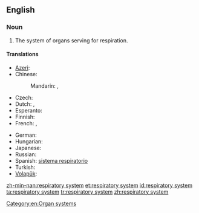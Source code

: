 ==English==
{{wikipedia}}

===Noun===
{{en-noun}}

# {{anatomy}} The system of organs serving for respiration.

====Translations====
{{trans-top|system of organs}}
* [[Azeri]]: {{t|az|tənəffüs sistemi}}
* Chinese:
*: Mandarin: {{t|zh|呼吸系統|sc=Hani}}, {{t|zh|呼吸系统|tr=hūxī xìtǒng|sc=Hani}}
* Czech: {{t-|cs|dýchací soustava|f}}
* Dutch: {{t|nl|ademhalingssysteem|n}}, {{t-|nl|luchtwegstelsel|n}}
* Esperanto: {{t|eo|spira sistemo|xs=Esperanto}}
* Finnish: {{t-|fi|hengityselimistö}}
* French: {{t|fr|système respiratoire|m}}, {{t|fr|appareil respiratoire|m}}
{{trans-mid}}
* German: {{t|de|Atmungssystem|n}}
* Hungarian: {{t|hu|légzőrendszer}}
* Japanese: {{t|ja|呼吸器系|tr=こきゅうきけい, kokyū kikei|sc=Jpan}}
* Russian: {{t|ru|дыхательная система|f|tr=dyxátel'naja sistéma|sc=Cyrl}}
* Spanish: [[sistema respiratorio]] {{m}}
* Turkish: {{t-|tr|solunum sistemi}}
* [[Volapük]]: {{t|vo|natemasitot}}
{{trans-bottom}}

[[Category:en:Organ systems]]

[[zh-min-nan:respiratory system]]
[[et:respiratory system]]
[[id:respiratory system]]
[[ta:respiratory system]]
[[tr:respiratory system]]
[[zh:respiratory system]]